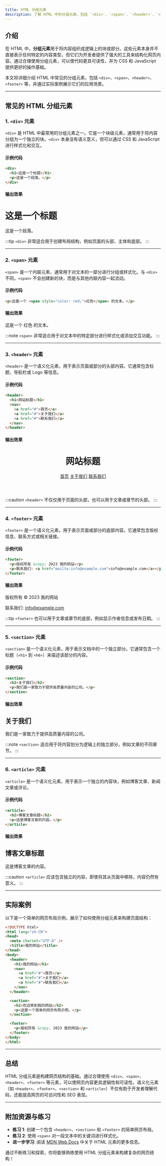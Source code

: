 ```yaml
---
title: HTML 分组元素
description: 了解 HTML 中的分组元素，包括 `<div>`、`<span>`、`<header>`、`<footer>` 等标签的使用方法和实际应用场景。
---
```


## 介绍

在 HTML 中，**分组元素**用于将内容组织成逻辑上的块或部分。这些元素本身并不直接表示任何特定的内容类型，但它们为开发者提供了强大的工具来结构化网页内容。通过合理使用分组元素，可以使代码更具可读性，并为 CSS 和 JavaScript 提供更好的操作基础。

本文将详细介绍 HTML 中常见的分组元素，包括 `<div>`、`<span>`、`<header>`、`<footer>` 等，并通过实际案例展示它们的应用场景。

---

## 常见的 HTML 分组元素

### 1. `<div>` 元素

`<div>` 是 HTML 中最常用的分组元素之一。它是一个块级元素，通常用于将内容分组为一个独立的块。`<div>` 本身没有语义意义，但可以通过 CSS 和 JavaScript 进行样式化和交互。

#### 示例代码

```html
<div>
  <h1>这是一个标题</h1>
  <p>这是一个段落。</p>
</div>
```

#### 输出效果

<div>
  <h1>这是一个标题</h1>
  <p>这是一个段落。</p>
</div>

:::tip
`<div>` 非常适合用于创建布局结构，例如页面的头部、主体和底部。
:::

---

### 2. `<span>` 元素

`<span>` 是一个内联元素，通常用于对文本的一部分进行分组或样式化。与 `<div>` 不同，`<span>` 不会创建新的块，而是与其他内联内容一起流动。

#### 示例代码

```html
<p>这是一个 <span style="color: red;">红色</span> 的文本。</p>
```

#### 输出效果

<p>这是一个 <span style={{ color: 'red' }}>红色</span> 的文本。</p>

:::note
`<span>` 非常适合用于对文本中的特定部分进行样式化或添加交互功能。
:::

---

### 3. `<header>` 元素

`<header>` 是一个语义化元素，用于表示页面或部分的头部内容。它通常包含标题、导航栏或 Logo 等信息。

#### 示例代码

```html
<header>
  <h1>网站标题</h1>
  <nav>
    <a href="#">首页</a>
    <a href="#">关于我们</a>
    <a href="#">联系我们</a>
  </nav>
</header>
```

#### 输出效果

<header>
  <h1>网站标题</h1>
  <nav>
    <a href="#">首页</a>
    <a href="#">关于我们</a>
    <a href="#">联系我们</a>
  </nav>
</header>

:::caution
`<header>` 不仅仅用于页面的头部，也可以用于文章或章节的头部。
:::

---

### 4. `<footer>` 元素

`<footer>` 是一个语义化元素，用于表示页面或部分的底部内容。它通常包含版权信息、联系方式或相关链接。

#### 示例代码

```html
<footer>
  <p>版权所有 &copy; 2023 我的网站</p>
  <p>联系我们: <a href="mailto:info@example.com">info@example.com</a></p>
</footer>
```

#### 输出效果

<footer>
  <p>版权所有 &copy; 2023 我的网站</p>
  <p>联系我们: <a href="mailto:info@example.com">info@example.com</a></p>
</footer>

:::tip
`<footer>` 也可以用于文章或章节的底部，例如显示作者信息或发布日期。
:::

---

### 5. `<section>` 元素

`<section>` 是一个语义化元素，用于表示文档中的一个独立部分。它通常包含一个标题（`<h1>` 到 `<h6>`）来描述该部分的内容。

#### 示例代码

```html
<section>
  <h2>关于我们</h2>
  <p>我们是一家致力于提供高质量内容的公司。</p>
</section>
```

#### 输出效果

<section>
  <h2>关于我们</h2>
  <p>我们是一家致力于提供高质量内容的公司。</p>
</section>

:::note
`<section>` 适合用于将内容划分为逻辑上的独立部分，例如文章的不同章节。
:::

---

### 6. `<article>` 元素

`<article>` 是一个语义化元素，用于表示一个独立的内容块，例如博客文章、新闻文章或评论。

#### 示例代码

```html
<article>
  <h2>博客文章标题</h2>
  <p>这是博客文章的内容。</p>
</article>
```

#### 输出效果

<article>
  <h2>博客文章标题</h2>
  <p>这是博客文章的内容。</p>
</article>

:::caution
`<article>` 应该包含独立的内容，即使将其从页面中移除，内容仍然有意义。
:::

---

## 实际案例

以下是一个简单的网页布局示例，展示了如何使用分组元素来构建页面结构：

```html
<!DOCTYPE html>
<html lang="zh-CN">
<head>
  <meta charset="UTF-8" />
  <title>我的网站</title>
</head>
<body>
  <header>
    <h1>我的网站</h1>
    <nav>
      <a href="#">首页</a>
      <a href="#">关于我们</a>
      <a href="#">联系我们</a>
    </nav>
  </header>

  <section>
    <h2>欢迎来到我的网站</h2>
    <p>这是一个简单的网页布局示例。</p>
  </section>

  <footer>
    <p>版权所有 &copy; 2023 我的网站</p>
  </footer>
</body>
</html>
```

---

## 总结

HTML 分组元素是构建网页结构的基础。通过合理使用 `<div>`、`<span>`、`<header>`、`<footer>` 等元素，可以使网页内容更具逻辑性和可读性。语义化元素（如 `<header>`、`<footer>`、`<section>` 和 `<article>`）不仅有助于开发者理解代码，还能提高网页的可访问性和 SEO 表现。

---

## 附加资源与练习

- **练习 1**: 创建一个包含 `<header>`、`<section>` 和 `<footer>` 的简单网页布局。
- **练习 2**: 使用 `<span>` 对一段文本中的关键词进行样式化。
- **进一步学习**: 阅读 [MDN Web Docs](https://developer.mozilla.org/zh-CN/docs/Web/HTML) 中关于 HTML 元素的更多信息。

通过不断练习和探索，你将能够熟练使用 HTML 分组元素来构建复杂的网页结构！